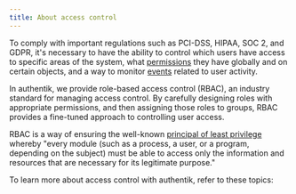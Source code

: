```yaml
---
title: About access control
---
```



To comply with important regulations such as PCI-DSS, HIPAA, SOC 2, and GDPR, it's necessary to have the ability to control which users have access to specific areas of the system, what [permissions](./permissions.md) they have globally and on certain objects, and a way to monitor [events](../../events) related to user activity.

In authentik, we provide role-based access control (RBAC), an industry standard for managing access control. By carefully designing roles with appropriate permissions, and then assigning those roles to groups, RBAC provides a fine-tuned approach to controlling user access.

RBAC is a way of ensuring the well-known [principal of least privilege](https://en.wikipedia.org/wiki/Principle_of_least_privilege) whereby "every module (such as a process, a user, or a program, depending on the subject) must be able to access only the information and resources that are necessary for its legitimate purpose."

To learn more about access control with authentik, refer to these topics:

<DocCardList />
